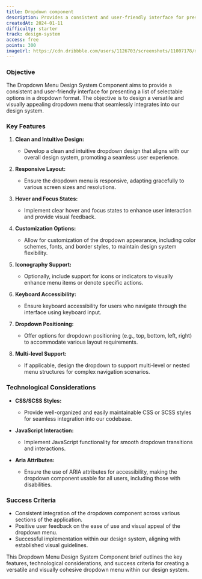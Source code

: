 ```yaml
---
title: Dropdown component
description: Provides a consistent and user-friendly interface for presenting a list of selectable options in a dropdown format
createdAt: 2024-01-11
difficulty: starter
track: design-system
access: free
points: 300
imageUrl: https://cdn.dribbble.com/users/1126703/screenshots/11007178/media/2d2fd2804dda16c4f5c3de9c9bfbee80.png?resize=1600x1200&vertical=center
---
```


### Objective

The Dropdown Menu Design System Component aims to provide a consistent and user-friendly interface for presenting a list of selectable options in a dropdown format. The objective is to design a versatile and visually appealing dropdown menu that seamlessly integrates into our design system.

### Key Features

1. **Clean and Intuitive Design:**

   - Develop a clean and intuitive dropdown design that aligns with our overall design system, promoting a seamless user experience.

2. **Responsive Layout:**

   - Ensure the dropdown menu is responsive, adapting gracefully to various screen sizes and resolutions.

3. **Hover and Focus States:**

   - Implement clear hover and focus states to enhance user interaction and provide visual feedback.

4. **Customization Options:**

   - Allow for customization of the dropdown appearance, including color schemes, fonts, and border styles, to maintain design system flexibility.

5. **Iconography Support:**

   - Optionally, include support for icons or indicators to visually enhance menu items or denote specific actions.

6. **Keyboard Accessibility:**

   - Ensure keyboard accessibility for users who navigate through the interface using keyboard input.

7. **Dropdown Positioning:**

   - Offer options for dropdown positioning (e.g., top, bottom, left, right) to accommodate various layout requirements.

8. **Multi-level Support:**
   - If applicable, design the dropdown to support multi-level or nested menu structures for complex navigation scenarios.

### Technological Considerations

- **CSS/SCSS Styles:**

  - Provide well-organized and easily maintainable CSS or SCSS styles for seamless integration into our codebase.

- **JavaScript Interaction:**

  - Implement JavaScript functionality for smooth dropdown transitions and interactions.

- **Aria Attributes:**
  - Ensure the use of ARIA attributes for accessibility, making the dropdown component usable for all users, including those with disabilities.

### Success Criteria

- Consistent integration of the dropdown component across various sections of the application.
- Positive user feedback on the ease of use and visual appeal of the dropdown menu.
- Successful implementation within our design system, aligning with established visual guidelines.

This Dropdown Menu Design System Component brief outlines the key features, technological considerations, and success criteria for creating a versatile and visually cohesive dropdown menu within our design system.
